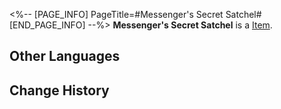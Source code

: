 <%-- [PAGE_INFO]
PageTitle=#Messenger's Secret Satchel#
[END_PAGE_INFO] --%>
{{Item Infobox
|id          = 31143
|image       = Item Messenger's Secret Satchel.png
|type        = 
|invCategory = Relics
|rarity      = 2
|effect      = 
|description = A trendy courier satchel. It's adorned with many cute accessories.
|source1     = [[Cavern of Corrosion: Alchemy Commission]]
}}
'''Messenger's Secret Satchel''' is a [[Item]].

==Other Languages==
{{Other Languages
|en   = Messenger's Secret Satchel
|zhs  = 信使的密信挎包
|zht  = 信使的密信單肩包
|ja   = メッセンジャーの密書ショルダーバッグ
|ko   = 메신저의 비밀 편지 크로스백
|es   = Bolso secreto del mensajero
|fr   = Sacoche secrète de messager
|ru   = Сумка вестника
|th   = Messenger's Secret Satchel
|vi   = Túi Mật Thư Của Tín Sứ
|de   = Geheime Umhängetasche des Boten
|id   = Messenger's Secret Satchel
|pt   = Bolsa Secreta do Mensageiro
}}

==Change History==
{{Change History|1.2}}
